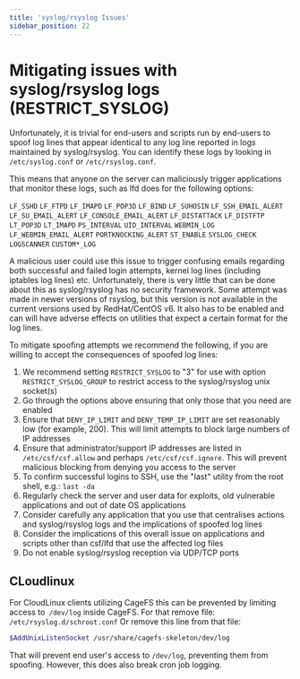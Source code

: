 ```yaml
---
title: 'syslog/rsyslog Issues'
sidebar_position: 22
---
```


# Mitigating issues with syslog/rsyslog logs (RESTRICT_SYSLOG)

Unfortunately, it is trivial for end-users and scripts run by end-users to spoof log lines that appear identical to any log line reported in logs maintained by syslog/rsyslog. You can identify these logs by looking in `/etc/syslog.conf` or `/etc/rsyslog.conf`.

This means that anyone on the server can maliciously trigger applications that monitor these logs, such as lfd does for the following options:

`LF_SSHD` `LF_FTPD` `LF_IMAPD` `LF_POP3D` `LF_BIND` `LF_SUHOSIN` `LF_SSH_EMAIL_ALERT` `LF_SU_EMAIL_ALERT` `LF_CONSOLE_EMAIL_ALERT` `LF_DISTATTACK` `LF_DISTFTP` `LT_POP3D` `LT_IMAPD` `PS_INTERVAL` `UID_INTERVAL` `WEBMIN_LOG` `LF_WEBMIN_EMAIL_ALERT` `PORTKNOCKING_ALERT` `ST_ENABLE` `SYSLOG_CHECK` `LOGSCANNER` `CUSTOM*_LOG`

A malicious user could use this issue to trigger confusing emails regarding both successful and failed login attempts, kernel log lines (including iptables log lines) etc. Unfortunately, there is very little that can be done about this as syslog/rsyslog has no security framework. Some attempt was made in newer versions of rsyslog, but this version is not available in the current versions used by RedHat/CentOS v6. It also has to be enabled and can will have adverse effects on utilities that expect a certain format for the log lines.

To mitigate spoofing attempts we recommend the following, if you are willing to accept the consequences of spoofed log lines:

1. We recommend setting `RESTRICT_SYSLOG` to "3" for use with option `RESTRICT_SYSLOG_GROUP` to restrict access to the syslog/rsyslog unix socket(s)
2. Go through the options above ensuring that only those that you need are enabled
3. Ensure that `DENY_IP_LIMIT` and `DENY_TEMP_IP_LIMIT` are set reasonably low (for example, 200). This will limit attempts to block large numbers of IP addresses
4. Ensure that administrator/support IP addresses are listed in `/etc/csf/csf.allow` and perhaps `/etc/csf/csf.ignore`. This will prevent malicious blocking from denying you access to the server
5. To confirm successful logins to SSH, use the "last" utility from the root shell, e.g.: `last -da`
6. Regularly check the server and user data for exploits, old vulnerable applications and out of date OS applications
7. Consider carefully any application that you use that centralises actions and syslog/rsyslog logs and the implications of spoofed log lines
8. Consider the implications of this overall issue on applications and scripts other than csf/lfd that use the affected log files
9. Do not enable syslog/rsyslog reception via UDP/TCP ports


## CLoudlinux
For CloudLinux clients utilizing CageFS this can be prevented by limiting access to` /dev/log` inside CageFS. 
For that remove file: `/etc/rsyslog.d/schroot.conf` Or remove this line from that file: 

```bash
$AddUnixListenSocket /usr/share/cagefs-skeleton/dev/log
```
That will prevent end user's access to `/dev/log`, preventing them from spoofing. However, this does also break cron job logging.
